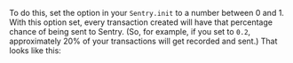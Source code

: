 To do this, set the <PlatformIdentifier name="traces-sample-rate" /> option in your `Sentry.init` to a number between 0 and 1. With this option set, every transaction created will have that percentage chance of being sent to Sentry. (So, for example, if you set <PlatformIdentifier name="traces-sample-rate" /> to `0.2`, approximately 20% of your transactions will get recorded and sent.) That looks like this:

<PlatformContent includePath="performance/traces-sample-rate" />
